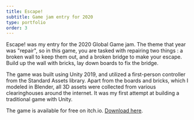 ```yaml
---
title: Escape!
subtitle: Game jam entry for 2020
type: portfolio
order: 3
---
```

  <SingleImage 
  slug="escape" 
  url="escape-enemies.jpg" 
  align="Full"
   />

Escape! was my entry for the 2020 Global Game jam.  The theme that year was "repair", so in this game, you are tasked with repairing two things : a broken wall to keep them out, and a broken bridge to make your escape.  Build up the wall with bricks, lay down boards to fix the bridge. 


<Album>

  <SingleImage 
  slug="escape" 
  url="escape-cinderblock.jpg" 
  caption="This was also my first exposure to Blender." />

  <SingleImage 
  slug="escape" 
  url="escape-world.jpg" 
  caption="Terrain mesh for Level 1." 
  />

</Album>


The game was built using Unity 2019, and utilized a first-person controller from the Standard Assets library.  Apart from the boards and bricks, which I modeled in Blender, all 3D assets were collected from various clearinghouses around the internet.  It was my first attempt at building a traditional game with Unity.

The game is available for free on itch.io. [Download here](https://natelaffan.itch.io/the-escape). 

  <SingleImage 
  slug="escape" 
  url="bridge.jpg" 
  align="Full"
  caption="Now, to find a way across..."
   />

